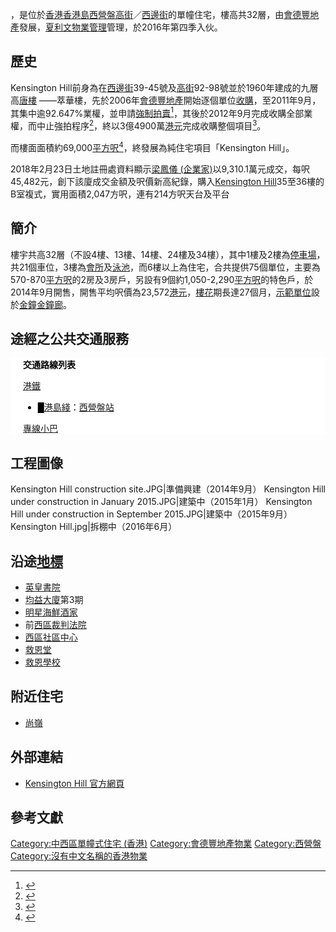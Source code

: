 {{Coord|22.2850|114.1405|display=title}}
{{Infobox_housinghk 
| name = Kensington Hill
| logo= 
| photo = Kensington Hill in May 2017.jpg
| phototitle = 
| address= [[香港|香港]][[西營盤|西營盤]][[高街|高街]]98號
| lot= 內地段第767號B段之餘段<br/>內地段第767號C段之餘段<br/>內地段第767號D段之餘段
| developer= [[會德豐地產|會德豐地產]]
| manager= 
| use = 住宅
| blocknumber = 1
| floor_area = 
| floornumber = 32
| yearofcompletion = 2016年12月
| former = 萃華樓
| facilities = 會所、停車場
| website = [http://www.kensingtonhill.hk/ 官方網頁]
}}
{{lang|en|'''Kensington Hill'''}}，是位於[[香港|香港]][[香港島|香港島]][[西營盤|西營盤]][[高街|高街]]／[[西邊街|西邊街]]的單幢住宅，樓高共32層，由[[會德豐地產|會德豐地產]]發展，[[夏利文物業管理|夏利文物業管理]]管理，於2016年第四季入伙。

== 歷史 ==
Kensington Hill前身為在[[西邊街|西邊街]]39-45號及[[高街|高街]]92-98號並於1960年建成的九層高[[唐樓|唐樓]] ——萃華樓，先於2006年[[會德豐地產|會德豐地產]]開始逐個單位[[收購|收購]]，至2011年9月，其集中逾92.647%業權，並申請[[強制拍賣|強制拍賣]]<ref>{{Cite web |url=http://hk.apple.nextmedia.com/financeestate/art/20110913/15608196 |title=會德豐擴版圖　強拍西環舊樓 |accessdate=2014-09-08 |archive-date=2016-03-04 |archive-url=https://web.archive.org/web/20160304223003/http://hk.apple.nextmedia.com/financeestate/art/20110913/15608196 |dead-url=no }}</ref>，其後於2012年9月完成收購全部業權，而中止強拍程序<ref>{{Cite web |url=http://www.singpao.com/cj/ls/201210/t20121008_392995.html |title=瓏門力撐新盤銷情 |accessdate=2014-09-08 |archive-date=2014-09-08 |archive-url=https://web.archive.org/web/20140908181836/http://www.singpao.com/cj/ls/201210/t20121008_392995.html |dead-url=no }}</ref>，終以3億4900萬[[港元|港元]]完成收購整個項目<ref>{{Cite web |url=http://www.wheelockcompany.com/cwheelock/investors/2012/04%20c_Business%20and%20Financial%20Review.pdf |title=2012會德豐地產業務及財務評議 |accessdate=2014-09-08 |archive-date=2013-11-25 |archive-url=https://web.archive.org/web/20131125142523/http://www.wheelockcompany.com/cwheelock/investors/2012/04%20c_Business%20and%20Financial%20Review.pdf |dead-url=no }}</ref>。

而樓面面積約69,000[[平方呎|平方呎]]<ref>{{Cite web |url=http://finance.now.com/news/post.php?id=93174 |title=KENSINGTON最快下月開售 |accessdate=2014-09-08 |archive-date=2015-05-02 |archive-url=https://web.archive.org/web/20150502152559/http://finance.now.com/news/post.php?id=93174 |dead-url=no }}</ref>，終發展為純住宅項目「Kensington Hill」。


2018年2月23日土地註冊處資料顯示[[梁鳳儀_(企業家)|梁鳳儀 (企業家)]]以9,310.1萬元成交，每呎45,482元，創下該廈成交金額及呎價新高紀錄，購入[[Kensington_Hill|Kensington Hill]]35至36樓的B室複式，實用面積2,047方呎，連有214方呎天台及平台

== 簡介 ==
樓宇共高32層（不設4樓、13樓、14樓、24樓及34樓），其中1樓及2樓為[[停車場|停車場]]，共21個車位，3樓為[[會所|會所]]及[[泳池|泳池]]，而6樓以上為住宅，合共提供75個單位，主要為570-870[[平方呎|平方呎]]的2房及3房戶，另設有9個約1,050-2,290[[平方呎|平方呎]]的特色戶，於2014年9月開售，開售平均呎價為23,572[[港元|港元]]，[[樓花|樓花]]期長達27個月，[[示範單位|示範單位]]設於[[金鐘|金鐘]][[金鐘廊|金鐘廊]]。

== 途經之公共交通服務 ==
<div class="NavFrame collapsed" style="color: black; background-color: #FFFFFF; margin: 0 auto; padding: 0 10px; text-align: left;"><div class="NavHead" style="background-color: #FFFFFF; margin: 0 auto; padding: 0 10px; font-weight:normal;">'''交通路線列表'''</div><div class="NavContent" style="background-color: #FFFFFF; margin: 0 auto; padding: 0 10px;">
;[[港鐵|港鐵]]
*<font color="{{港島綫色彩}}">█</font>[[港島綫|港島綫]]：[[西營盤站|西營盤站]]
;[[香港專線小巴|專線小巴]]
{{港島專線小巴簡單列表|12|12S|45A|45S}}
</div></div>

==工程圖像==
<gallery>
Kensington Hill construction site.JPG|準備興建（2014年9月）
Kensington Hill under construction in January 2015.JPG|建築中（2015年1月）
Kensington Hill under construction in September 2015.JPG|建築中（2015年9月）
Kensington Hill.jpg|拆棚中（2016年6月）
</gallery>

==沿途[[地標|地標]]==
*[[英皇書院|英皇書院]]
*[[均益大廈|均益大廈]]第3期
*[[明星海鮮酒家|明星海鮮酒家]]
*前[[西區裁判法院|西區裁判法院]]
*[[西區社區中心|西區社區中心]]
*[[救恩堂|救恩堂]]
*[[救恩學校|救恩學校]]

== 附近住宅 ==
*[[尚嶺|尚嶺]]

== 外部連結 ==
* [http://www.kensingtonhill.hk/ Kensington Hill 官方網頁] {{Wayback|url=http://www.kensingtonhill.hk/ |date=20190919020911 }}

== 參考文獻 ==
<references/>

{{九龍倉集團/會德豐}}
[[Category:中西區單幢式住宅_(香港)|Category:中西區單幢式住宅 (香港)]]
[[Category:會德豐地產物業|Category:會德豐地產物業]]
[[Category:西營盤|Category:西營盤]]
[[Category:沒有中文名稱的香港物業|Category:沒有中文名稱的香港物業]]